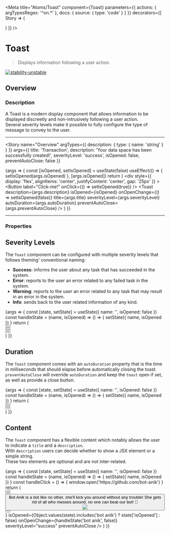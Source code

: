 
<Meta
  title="Atoms/Toast"
  component={Toast}
  parameters={{
    actions: { argTypesRegex: '^on.*' },
    docs: {
      source: {
        type: 'code'
      }
    }
  }}
  decorators={[
    Story => (
      <ThemeProvider>
        <div className="component-story-main">
          <ThemeSwitcher />
          <Story />
        </div>
      </ThemeProvider>
    )
  ]}
/>

# Toast

> Displays information following a user action.

[![stability-unstable](https://img.shields.io/badge/stability-unstable-yellow.svg)](https://github.com/emersion/stability-badges#unstable)

## Overview

### Description

A Toast is a modern display component that allows information to be displayed discreetly and non-intrusively following a user action.  
Several severity levels make it possible to fully configure the type of message to convey to the user.

---

<Story
  name="Overview"
  argTypes={{ description: { type: { name: 'string' } } }}
  args={{
    title: 'Transaction',
    description: 'Your data space has been successfully created!',
    severityLevel: 'success',
    isOpened: false,
    preventAutoClose: false
  }}
>
  {args => {
    const [isOpened, setIsOpened] = useState(false)
    useEffect(() => {
      setIsOpened(args.isOpened)
    }, [args.isOpened])
    return (
      <div
        style={{
          display: 'flex',
          alignItems: 'center',
          justifyContent: 'center',
          gap: '25px'
        }}
      >
        <Button label="Click-me!" onClick={() => setIsOpened(true)} />
        <Toast
          description={args.description}
          isOpened={isOpened}
          onOpenChange={() => setIsOpened(false)}
          title={args.title}
          severityLevel={args.severityLevel}
          autoDuration={args.autoDuration}
          preventAutoClose={args.preventAutoClose}
        />
      </div>
    )
  }}
</Story>

---

### Properties

<ArgsTable story="Overview" />

## Severity Levels

The `Toast` component can be configured with multiple severity levels that follows theming' conventional naming:

- **Success**: informs the user about any task that has succeeded in the system.
- **Error**: reports to the user an error related to any failed task in the system.
- **Warning**: reports to the user an error related to any task that may result in an error in the system.
- **Info**: sends back to the user related information of any kind.

<Canvas>
  <Story name="Severity levels">
    {args => {
      const [state, setState] = useState({ name: '', isOpened: false })
      const handleState = (name, isOpened) => () => {
        setState({ name, isOpened })
      }
      return (
        <div
          style={{
            display: 'flex',
            flexWrap: 'wrap',
            alignItems: 'center',
            justifyContent: 'center',
            gap: '25px'
          }}
        >
          <div>
            <Button
              label="I'm a success level!"
              onClick={handleState('success', true)}
              backgroundColor="success"
            />
            <Toast
              description="Your own success message here"
              isOpened={Object.values(state).includes('success') ? state['isOpened'] : false}
              onOpenChange={handleState('success', false)}
              title="Success"
              severityLevel="success"
            />
          </div>
          <div>
            <Button
              label="I'm an error level!"
              onClick={handleState('error', true)}
              backgroundColor="error"
            />
            <Toast
              description="Your own error message here"
              isOpened={Object.values(state).includes('error') ? state['isOpened'] : false}
              onOpenChange={handleState('error', false)}
              title="Error"
              severityLevel="error"
            />
          </div>
          <div>
            <Button
              label="I'm a warning level!"
              onClick={handleState('warning', true)}
              backgroundColor="warning"
            />
            <Toast
              description="Your own warning message here"
              isOpened={Object.values(state).includes('warning') ? state['isOpened'] : false}
              onOpenChange={handleState('warning', false)}
              title="Warning"
              severityLevel="warning"
            />
          </div>
          <div>
            <Button
              label="I'm an info level!"
              onClick={handleState('info', true)}
              backgroundColor="info"
            />
            <Toast
              description="Your own info message here"
              isOpened={Object.values(state).includes('info') ? state['isOpened'] : false}
              onOpenChange={handleState('info', false)}
              title="Info"
              severityLevel="info"
            />
          </div>
        </div>
      )
    }}
  </Story>
</Canvas>

## Duration

The `Toast` component comes with an `autoDuration` property that is the time in milliseconds that should
elapse before automatically closing the toast.  
`preventAutoClose` will override `autoDuration` and keep the `toast` open if set, as well as provide a close button.

<Canvas>
  <Story name="Duration">
    {args => {
      const [state, setState] = useState({ name: '', isOpened: false })
      const handleState = (name, isOpened) => () => {
        setState({ name, isOpened })
      }
      return (
        <div
          style={{
            display: 'flex',
            alignItems: 'center',
            justifyContent: 'center',
            gap: '25px'
          }}
        >
          <div>
            <Button
              label="Short auto-duration!"
              onClick={handleState('short', true)}
              backgroundColor="secondary"
            />
            <Toast
              description="My auto-duration is 1000ms"
              isOpened={Object.values(state).includes('short') ? state['isOpened'] : false}
              onOpenChange={handleState('short', false)}
              title="Short auto-duration"
              severityLevel="success"
              autoDuration={1000}
            />
          </div>
          <div>
            <Button
              label="Long auto-duration!"
              onClick={handleState('long', true)}
              backgroundColor="primary"
            />
            <Toast
              description="My auto-duration is 7000ms"
              isOpened={Object.values(state).includes('long') ? state['isOpened'] : false}
              onOpenChange={handleState('long', false)}
              title="Long auto-duration"
              severityLevel="success"
              autoDuration={7000}
            />
          </div>
          <div>
            <Button
              label="Prevent automatic close"
              onClick={handleState('prevent close', true)}
              backgroundColor="secondary"
            />
            <Toast
              description="Click the button or drag to close"
              isOpened={Object.values(state).includes('prevent close') ? state['isOpened'] : false}
              onOpenChange={handleState('prevent close', false)}
              title="No auto close"
              severityLevel="success"
              preventAutoClose
            />
          </div>
        </div>
      )
    }}
  </Story>
</Canvas>

## Content

The `Toast` component has a flexible content which notably allows the user to indicate a `title` and a `description`.  
With `description` users can decide whether to show a JSX element or a simple string.  
These two elements are optional and are not inter-related.

<Canvas>
  <Story
    name="Content"
    parameters={{
      docs: {
        source: {
          type: 'code'
        }
      }
    }}
  >
    {args => {
      const [state, setState] = useState({ name: '', isOpened: false })
      const handleState = (name, isOpened) => () => {
        setState({ name, isOpened })
      }
      const handleClick = () => {
        window.open('https://github.com/bot-anik')
      }
      return (
        <div
          style={{
            display: 'flex',
            flexWrap: 'wrap',
            alignItems: 'center',
            justifyContent: 'center',
            gap: '25px'
          }}
        >
          <div>
            <Button
              label="Title only"
              onClick={handleState('title', true)}
              backgroundColor="secondary"
            />
            <Toast
              isOpened={Object.values(state).includes('title') ? state['isOpened'] : false}
              onOpenChange={handleState('title', false)}
              title="Title only"
              severityLevel="success"
            />
          </div>
          <div>
            <Button
              label="Description only"
              onClick={handleState('desc', true)}
              backgroundColor="primary"
            />
            <Toast
              description="I only have a description"
              isOpened={Object.values(state).includes('desc') ? state['isOpened'] : false}
              onOpenChange={handleState('desc', false)}
              severityLevel="success"
            />
          </div>
          <div>
            <Button
              label="JSX element description"
              onClick={handleState('bot anik', true)}
              backgroundColor="secondary"
            />
            <Toast
              title="Bot Anik"
              description={
                <div style={{ display: 'flex', flexDirection: 'column' }}>
                  <Typography as="span" color="invariant-text" fontSize="small" fontWeight="light">
                    Bot Anik is a bot like no other, she'll kick you around without any trouble! She
                    gets rid of all who messes around, no one can beat our bot! 🎵
                  </Typography>
                  <div style={{ display: 'flex', marginTop: '20px' }}>
                    <img style={{ width: '50px' }} src={BotAnikImage} />
                    <Button
                      label="Learn more about Bot Anik"
                      onClick={handleClick}
                      backgroundColor="primary"
                    />
                  </div>
                </div>
              }
              isOpened={Object.values(state).includes('bot anik') ? state['isOpened'] : false}
              onOpenChange={handleState('bot anik', false)}
              severityLevel="success"
              preventAutoClose
            />
          </div>
        </div>
      )
    }}
  </Story>
</Canvas>
